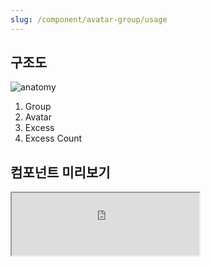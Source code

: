 ```yaml
---
slug: /component/avatar-group/usage
---
```


## 구조도

<Anatomy>![anatomy](./anatomy.png)</Anatomy>

1. Group
2. Avatar
3. Excess
4. Excess Count

## 컴포넌트 미리보기

<Iframe
  src="https://sprout-storybook.vercel.app/iframe.html?args=&id=components-avatars-avatargroup--basic&viewMode=story"
  height="100px"
/>

## 옵션

<HalfCard>
  <HalfCardImageCell>
    ![avatar group options size](./avatargroup-options-size.png)
  </HalfCardImageCell>
  <HalfCardDescriptionCell>
    <HalfCardDescriptionTitle>Size</HalfCardDescriptionTitle>
    <HalfCardDescription>
      Avatar Group은 xxsmall, xsmall, small, medium, large 5개의 사이즈를 가질
      수 있습니다. Medium이 가장 보편적으로 사용되며, 페이지 내의 아바타 그룹이
      가진 중요도와 시각적 균형에 맞게 적절하게 사용합니다.
    </HalfCardDescription>
  </HalfCardDescriptionCell>
</HalfCard>
<HalfCard>
  <HalfCardImageCell>
    ![avatar group options size](./avatargroup-options-topitem.png)
  </HalfCardImageCell>
  <HalfCardDescriptionCell>
    <HalfCardDescriptionTitle>Top Item</HalfCardDescriptionTitle>
    <HalfCardDescription>
      Avatar가 쌓이는 방향을 설정할 수 있습니다. 마지막 Avatar가 가장 위에
      위치하는 Last Item 옵션을 기본값으로 사용합니다. 첫번째 Avatar를 강조하고
      싶을 때는 First Item 옵션을 사용합니다.
    </HalfCardDescription>
  </HalfCardDescriptionCell>
</HalfCard>
<HalfCard>
  <HalfCardImageCell>
    ![avatar group options limit](./avatargroup-options-limit.png)
  </HalfCardImageCell>
  <HalfCardDescriptionCell>
    <HalfCardDescriptionTitle>Limit</HalfCardDescriptionTitle>
    <HalfCardDescription>
      Avatar의 개수를 설정할 수 있습니다. 설정한 개수를 초과하는 Avatar의 개수는
      Excess 영역에 표시됩니다.
    </HalfCardDescription>
  </HalfCardDescriptionCell>
</HalfCard>

### 옵션 테이블

| 속성  | 값                                                     | 기본값 |
| ----- | ------------------------------------------------------ | ------ |
| size  | xxsmall, xsmall, small, medium, large, xlarge, xxlarge | medium |
| limit | number                                                 |        |

## 상호작용

Working In Progress

## 가이드라인

Working In Progress
